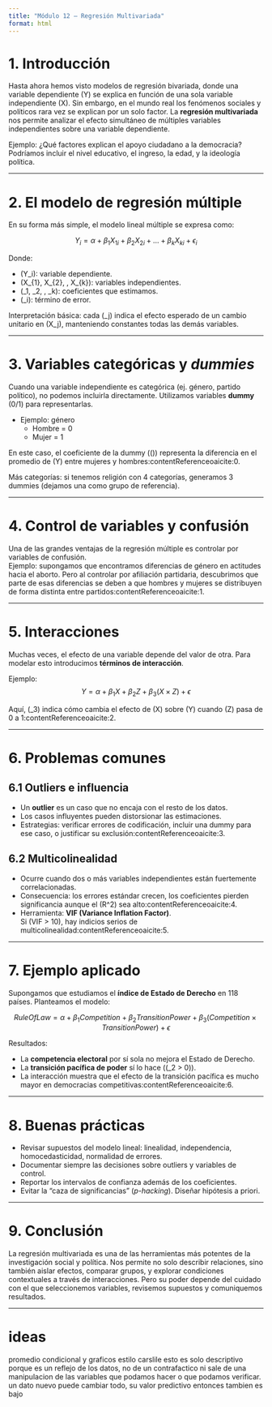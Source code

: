 ```yaml
---
title: "Módulo 12 — Regresión Multivariada"
format: html
---
```


# 1. Introducción

Hasta ahora hemos visto modelos de regresión bivariada, donde una variable dependiente \(Y\) se explica en función de una sola variable independiente \(X\). Sin embargo, en el mundo real los fenómenos sociales y políticos rara vez se explican por un solo factor. La **regresión multivariada** nos permite analizar el efecto simultáneo de múltiples variables independientes sobre una variable dependiente.

Ejemplo: ¿Qué factores explican el apoyo ciudadano a la democracia? Podríamos incluir el nivel educativo, el ingreso, la edad, y la ideología política.

---

# 2. El modelo de regresión múltiple

En su forma más simple, el modelo lineal múltiple se expresa como:

$$
Y_i = \alpha + \beta_1 X_{1i} + \beta_2 X_{2i} + \dots + \beta_k X_{ki} + \epsilon_i
$$

Donde:

* \(Y_i\): variable dependiente.
* \(X_{1}, X_{2}, \dots, X_{k}\): variables independientes.
* \(\beta_1, \beta_2, \dots, \beta_k\): coeficientes que estimamos.
* \(\epsilon_i\): término de error.

Interpretación básica: cada \(\beta_j\) indica el efecto esperado de un cambio unitario en \(X_j\), manteniendo constantes todas las demás variables.

---

# 3. Variables categóricas y *dummies*

Cuando una variable independiente es categórica (ej. género, partido político), no podemos incluirla directamente. Utilizamos variables **dummy** (0/1) para representarlas.

* Ejemplo: género  
  - Hombre = 0  
  - Mujer = 1  

En este caso, el coeficiente de la dummy (\(\beta\)) representa la diferencia en el promedio de \(Y\) entre mujeres y hombres:contentReference[oaicite:0]{index=0}.

Más categorías: si tenemos religión con 4 categorías, generamos 3 dummies (dejamos una como grupo de referencia).

---

# 4. Control de variables y confusión

Una de las grandes ventajas de la regresión múltiple es controlar por variables de confusión.  
Ejemplo: supongamos que encontramos diferencias de género en actitudes hacia el aborto. Pero al controlar por afiliación partidaria, descubrimos que parte de esas diferencias se deben a que hombres y mujeres se distribuyen de forma distinta entre partidos:contentReference[oaicite:1]{index=1}.

---

# 5. Interacciones

Muchas veces, el efecto de una variable depende del valor de otra. Para modelar esto introducimos **términos de interacción**.

Ejemplo:
$$
Y = \alpha + \beta_1 X + \beta_2 Z + \beta_3 (X \times Z) + \epsilon
$$

Aquí, \(\beta_3\) indica cómo cambia el efecto de \(X\) sobre \(Y\) cuando \(Z\) pasa de 0 a 1:contentReference[oaicite:2]{index=2}.

---

# 6. Problemas comunes

## 6.1 Outliers e influencia
* Un **outlier** es un caso que no encaja con el resto de los datos.
* Los casos influyentes pueden distorsionar las estimaciones.
* Estrategias: verificar errores de codificación, incluir una dummy para ese caso, o justificar su exclusión:contentReference[oaicite:3]{index=3}.

## 6.2 Multicolinealidad
* Ocurre cuando dos o más variables independientes están fuertemente correlacionadas.
* Consecuencia: los errores estándar crecen, los coeficientes pierden significancia aunque el \(R^2\) sea alto:contentReference[oaicite:4]{index=4}.
* Herramienta: **VIF (Variance Inflation Factor)**.  
  Si \(VIF > 10\), hay indicios serios de multicolinealidad:contentReference[oaicite:5]{index=5}.

---

# 7. Ejemplo aplicado

Supongamos que estudiamos el **índice de Estado de Derecho** en 118 países. Planteamos el modelo:

$$
RuleOfLaw = \alpha + \beta_1 Competition + \beta_2 TransitionPower + \beta_3 (Competition \times TransitionPower) + \epsilon
$$

Resultados:

* La **competencia electoral** por sí sola no mejora el Estado de Derecho.
* La **transición pacífica de poder** sí lo hace (\(\beta_2 > 0\)).
* La interacción muestra que el efecto de la transición pacífica es mucho mayor en democracias competitivas:contentReference[oaicite:6]{index=6}.

---

# 8. Buenas prácticas

* Revisar supuestos del modelo lineal: linealidad, independencia, homocedasticidad, normalidad de errores.
* Documentar siempre las decisiones sobre outliers y variables de control.
* Reportar los intervalos de confianza además de los coeficientes.
* Evitar la “caza de significancias” (*p-hacking*). Diseñar hipótesis a priori.

---

# 9. Conclusión

La regresión multivariada es una de las herramientas más potentes de la investigación social y política. Nos permite no solo describir relaciones, sino también aislar efectos, comparar grupos, y explorar condiciones contextuales a través de interacciones. Pero su poder depende del cuidado con el que seleccionemos variables, revisemos supuestos y comuniquemos resultados.

---


# ideas
promedio condicional y graficos estilo carslile
esto es solo descriptivo porque es un reflejo de los datos, no de un contrafactico ni sale de una manipulacion de las variables que podamos hacer o que podamos verificar.
un dato nuevo puede cambiar todo, su valor predictivo entonces tambien es bajo